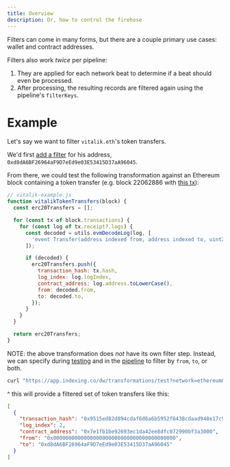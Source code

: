 ```yaml
---
title: Overview
description: Or, how to control the firehose
---
```


Filters can come in many forms, but there are a couple primary use cases: wallet and contract addresses.

Filters also work _twice_ per pipeline:

1. They are applied for each network beat to determine if a beat should even be processed.
2. After processing, the resulting records are filtered again using the pipeline's `filterKeys`.

# Example

Let's say we want to filter `vitalik.eth`'s token transfers.

We'd first [add a filter](/apis/filters/add) for his address, `0xd8dA6BF26964aF9D7eEd9e03E53415D37aA96045`.

From there, we could test the following transformation against an Ethereum block containing a token transfer (e.g. block 22062886 with [this tx](0x793e3bb9b8010aba03354383e8101641ed384799be444eaa980dab75cd80e5aa)):

```javascript
// vitalik-example.js
function vitalikTokenTransfers(block) {
  const erc20Transfers = [];

  for (const tx of block.transactions) {
    for (const log of tx.receipt?.logs) {
      const decoded = utils.evmDecodeLog(log, [
        'event Transfer(address indexed from, address indexed to, uint256 value)',
      ]);

      if (decoded) {
        erc20Transfers.push({
          transaction_hash: tx.hash,
          log_index: log.logIndex,
          contract_address: log.address.toLowerCase(),
          from: decoded.from,
          to: decoded.to,
        });
      }
    }
  }

  return erc20Transfers;
}
```

NOTE: the above transformation does _not_ have its own filter step. Instead, we can specify during [testing](/apis/transformations/test) and in the [pipeline](/apis/pipelines/create) to filter by `from`, `to`, or both.

```bash
curl "https://app.indexing.co/dw/transformations/test?network=ethereum&beat=22062886&filter=vitalik&filterKeys\[0\]=to" -H 'x-api-key: <API KEY>' -F code=@./vitalik-example.js | jq
```

^ this will provide a filtered set of token transfers like this:

```json
[
  {
    "transaction_hash": "0x9515ed82d894cdaf6d6a6b5952f8438cdaad948e17c9d842deb5c3f311207bc6",
    "log_index": 2,
    "contract_address": "0x7e1fb1be92693ec1da42ee8dfc072990bf3a3000",
    "from": "0x0000000000000000000000000000000000000000",
    "to": "0xd8dA6BF26964aF9D7eEd9e03E53415D37aA96045"
  }
]
```
